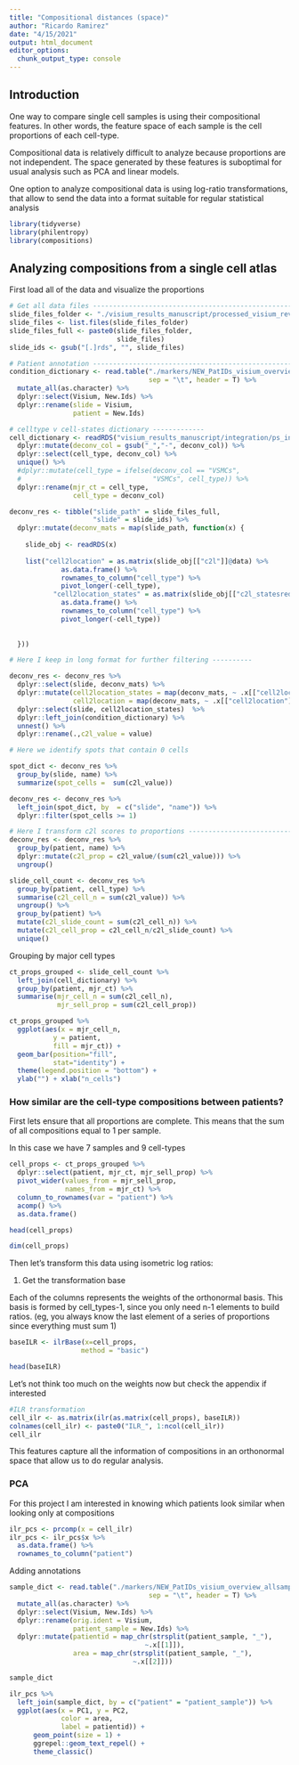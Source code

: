 ```yaml
---
title: "Compositional distances (space)"
author: "Ricardo Ramirez"
date: "4/15/2021"
output: html_document
editor_options: 
  chunk_output_type: console
---
```


## Introduction

One way to compare single cell samples is using their compositional features. In other words, the feature space of each sample is the cell proportions of each cell-type.

Compositional data is relatively difficult to analyze because proportions are not independent. The space generated by these features is suboptimal for usual analysis such as PCA and linear models.

One option to analyze compositional data is using log-ratio transformations, that allow to send the data into a format suitable for regular statistical analysis

```r
library(tidyverse)
library(philentropy)
library(compositions)
```

## Analyzing compositions from a single cell atlas

First load all of the data and visualize the proportions

```r
# Get all data files -----------------------------------------------------------------------
slide_files_folder <- "./visium_results_manuscript/processed_visium_revisions/"
slide_files <- list.files(slide_files_folder)
slide_files_full <- paste0(slide_files_folder, 
                           slide_files)
slide_ids <- gsub("[.]rds", "", slide_files)

# Patient annotation -------------------------------------------------------------------------
condition_dictionary <- read.table("./markers/NEW_PatIDs_visium_overview_allsamples.tsv",
                                   sep = "\t", header = T) %>%
  mutate_all(as.character) %>%
  dplyr::select(Visium, New.Ids) %>%
  dplyr::rename(slide = Visium,
                patient = New.Ids)

# celltype v cell-states dictionary -------------
cell_dictionary <- readRDS("visium_results_manuscript/integration/ps_integrated_data_fordeconv.rds")[[1]][["annotations"]] %>%
  dplyr::mutate(deconv_col = gsub("_","-", deconv_col)) %>%
  dplyr::select(cell_type, deconv_col) %>%
  unique() %>%
  #dplyr::mutate(cell_type = ifelse(deconv_col == "VSMCs",
  #                                 "VSMCs", cell_type)) %>%
  dplyr::rename(mjr_ct = cell_type,
                cell_type = deconv_col)
```

```r
deconv_res <- tibble("slide_path" = slide_files_full,
                     "slide" = slide_ids) %>%
  dplyr::mutate(deconv_mats = map(slide_path, function(x) {
    
    slide_obj <- readRDS(x)
    
    list("cell2location" = as.matrix(slide_obj[["c2l"]]@data) %>%
             as.data.frame() %>%
             rownames_to_column("cell_type") %>%
             pivot_longer(-cell_type),
           "cell2location_states" = as.matrix(slide_obj[["c2l_statesred"]]@data) %>%
             as.data.frame() %>%
             rownames_to_column("cell_type") %>%
             pivot_longer(-cell_type))
    
    
  }))

# Here I keep in long format for further filtering ----------

deconv_res <- deconv_res %>% 
  dplyr::select(slide, deconv_mats) %>%
  dplyr::mutate(cell2location_states = map(deconv_mats, ~ .x[["cell2location_states"]]),
                cell2location = map(deconv_mats, ~ .x[["cell2location"]])) %>%
  dplyr::select(slide, cell2location_states)  %>%
  dplyr::left_join(condition_dictionary) %>% 
  unnest() %>%
  dplyr::rename(.,c2l_value = value)

# Here we identify spots that contain 0 cells

spot_dict <- deconv_res %>%
  group_by(slide, name) %>%
  summarize(spot_cells =  sum(c2l_value))

deconv_res <- deconv_res %>%
  left_join(spot_dict, by  = c("slide", "name")) %>%
  dplyr::filter(spot_cells >= 1)

# Here I transform c2l scores to proportions ----------------------------------------
deconv_res <- deconv_res %>%
  group_by(patient, name) %>%
  dplyr::mutate(c2l_prop = c2l_value/(sum(c2l_value))) %>%
  ungroup()

slide_cell_count <- deconv_res %>%
  group_by(patient, cell_type) %>%
  summarise(c2l_cell_n = sum(c2l_value)) %>%
  ungroup() %>% 
  group_by(patient) %>%
  mutate(c2l_slide_count = sum(c2l_cell_n)) %>%
  mutate(c2l_cell_prop = c2l_cell_n/c2l_slide_count) %>%
  unique()
```

Grouping by major cell types

```r
ct_props_grouped <- slide_cell_count %>% 
  left_join(cell_dictionary) %>%
  group_by(patient, mjr_ct) %>%
  summarise(mjr_cell_n = sum(c2l_cell_n),
            mjr_sell_prop = sum(c2l_cell_prop))
```

```r
ct_props_grouped %>%
  ggplot(aes(x = mjr_cell_n,
           y = patient,
           fill = mjr_ct)) + 
  geom_bar(position="fill", 
           stat="identity") +
  theme(legend.position = "bottom") +
  ylab("") + xlab("n_cells")  
```

### How similar are the cell-type compositions between patients?

First lets ensure that all proportions are complete. This means that the sum of all compositions equal to 1 per sample.

In this case we have 7 samples and 9 cell-types

```r
cell_props <- ct_props_grouped %>%
  dplyr::select(patient, mjr_ct, mjr_sell_prop) %>%
  pivot_wider(values_from = mjr_sell_prop,
              names_from = mjr_ct) %>%
  column_to_rownames(var = "patient") %>%
  acomp() %>%
  as.data.frame()

head(cell_props)

dim(cell_props)
```

Then let's transform this data using isometric log ratios:

1) Get the transformation base

Each of the columns represents the weights of the orthonormal basis. This basis is formed by cell_types-1, since you only need n-1 elements to build ratios. (eg, you always know the last element of a series of proportions since everything must sum 1)

```r
baseILR <- ilrBase(x=cell_props,
                  method = "basic")

head(baseILR)
```

Let's not think too much on the weights now but check the appendix if interested

```r
#ILR transformation
cell_ilr <- as.matrix(ilr(as.matrix(cell_props), baseILR))
colnames(cell_ilr) <- paste0("ILR_", 1:ncol(cell_ilr))
cell_ilr
```

This features capture all the information of compositions in an orthonormal space that allow us to do regular analysis.

### PCA

For this project I am interested in knowing which patients look similar when looking only at compositions

```r
ilr_pcs <- prcomp(x = cell_ilr)
ilr_pcs <- ilr_pcs$x %>%
  as.data.frame() %>%
  rownames_to_column("patient")
```

Adding annotations

```r
sample_dict <- read.table("./markers/NEW_PatIDs_visium_overview_allsamples.tsv",
                                   sep = "\t", header = T) %>%
  mutate_all(as.character) %>%
  dplyr::select(Visium, New.Ids) %>%
  dplyr::rename(orig.ident = Visium,
                patient_sample = New.Ids) %>%
  dplyr::mutate(patientid = map_chr(strsplit(patient_sample, "_"), 
                                  ~.x[[1]]),
                area = map_chr(strsplit(patient_sample, "_"), 
                               ~.x[[2]]))
```

```r
sample_dict
```

```r
ilr_pcs %>%
  left_join(sample_dict, by = c("patient" = "patient_sample")) %>%
  ggplot(aes(x = PC1, y = PC2, 
             color = area, 
             label = patientid)) +
      geom_point(size = 1) +
      ggrepel::geom_text_repel() +
      theme_classic()
```